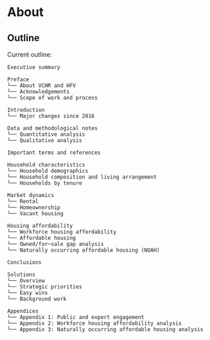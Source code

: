 # About {.unnumbered}

## Outline

Current outline:

```
Executive summary

Preface
└── About VCHR and HFV
└── Acknowledgements
└── Scope of work and process

Introduction
└── Major changes since 2016

Data and methodological notes
└── Quantitative analysis
└── Qualitative analysis

Important terms and references

Household characteristics
└── Household demographics
└── Household composition and living arrangement
└── Households by tenure

Market dynamics
└── Rental
└── Homeownership
└── Vacant housing

Housing affordability
└── Workforce housing affordability
└── Affordable housing
└── Owned/for─sale gap analysis
└── Naturally occurring affordable housing (NOAH)

Conclusions

Solutions
└── Overview
└── Strategic priorities
└── Easy wins
└── Background work

Appendices
└── Appendix 1: Public and expert engagement
└── Appendix 2: Workforce housing affordability analysis
└── Appendix 3: Naturally occurring affordable housing analysis
```

<!-- Revised outline? -->

<!-- ``` -->
<!-- Executive summary -->

<!-- Preface -->
<!-- └── About VCHR and HFV -->
<!-- └── Acknowledgements -->
<!-- └── Scope of work and process -->

<!-- Introduction -->
<!-- └── Major changes since 2016 -->
<!-- └── Data and methodological notes -->
<!--   └── Quantitative analysis -->
<!--   └── Qualitative analysis -->
<!-- └── Important terms and references -->

<!-- Household characteristics -->
<!-- └── Household demographics -->
<!-- └── Household composition and living arrangement -->
<!-- └── Households by tenure -->

<!-- Market dynamics -->
<!-- └── Rental -->
<!-- └── Homeownership -->
<!-- └── Vacant housing -->

<!-- Housing affordability -->
<!-- └── Workforce housing affordability -->
<!-- └── Affordable housing -->
<!-- └── Owned/for-sale gap analysis -->
<!-- └── Naturally occurring affordable housing (NOAH) -->

<!-- Conclusions -->

<!-- Solutions -->
<!-- └── Overview -->
<!-- └── Strategic priorities -->
<!-- └── Easy wins -->
<!-- └── Background work -->

<!-- Appendices -->
<!-- └── Appendix 1: Public and expert engagement -->
<!-- └── Appendix 2: Workforce housing affordability analysis -->
<!-- └── Appendix 3: Naturally occurring affordable housing analysis -->
<!-- ``` -->

<!-- {{< pagebreak >}} -->